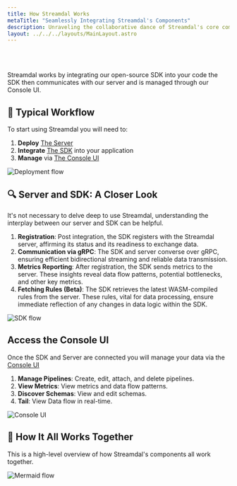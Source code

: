 ```yaml
---
title: How Streamdal Works
metaTitle: "Seamlessly Integrating Streamdal's Components"
description: Unraveling the collaborative dance of Streamdal's core components.
layout: ../../../layouts/MainLayout.astro
---
```



<br>
</br>

Streamdal works by integrating our open-source SDK into your code the SDK then communicates with our server and is managed through our Console UI.

## 🚀 Typical Workflow
To start using Streamdal you will need to:

1. **Deploy** [The Server](../../guides/deployment)
2. **Integrate** [The SDK](../../core-components/sdk) into your application
3. **Manage** via [The Console UI](../../core-components/console-ui)

<img src={deployflow} alt="Deployment flow" />

## 🔍 Server and SDK: A Closer Look

It's not necessary to delve deep to use Streamdal, understanding the interplay between our server and SDK can be helpful.

1. **Registration**: Post integration, the SDK registers with the Streamdal server, affirming its status and its readiness to exchange data.
2. **Communication via gRPC**: The SDK and server converse over gRPC, ensuring efficient bidirectional streaming and reliable data transmission.
3. **Metrics Reporting**: After registration, the SDK sends metrics to the server. These insights reveal data flow patterns, potential bottlenecks, and other key metrics.
4. **Fetching Rules (Beta)**: The SDK retrieves the latest WASM-compiled rules from the server. These rules, vital for data processing, ensure immediate reflection of any changes in data logic within the SDK.

<img src={sdkFlow} alt="SDK flow" />


##  Access the Console UI
Once the SDK and Server are connected you will manage your data via the [Console UI](../../core-components/console-ui)

1. **Manage Pipelines**: Create, edit, attach, and delete pipelines.
2. **View Metrics**: View metrics and data flow patterns.
3. **Discover Schemas**: View and edit schemas.
4. **Tail**: View Data flow in real-time.

<img src={consoleUi} alt="Console UI" />


## 🧩 How It All Works Together

This is a high-level overview of how Streamdal's components all work together. 

<img src={mermaidFlow} alt="Mermaid flow" />